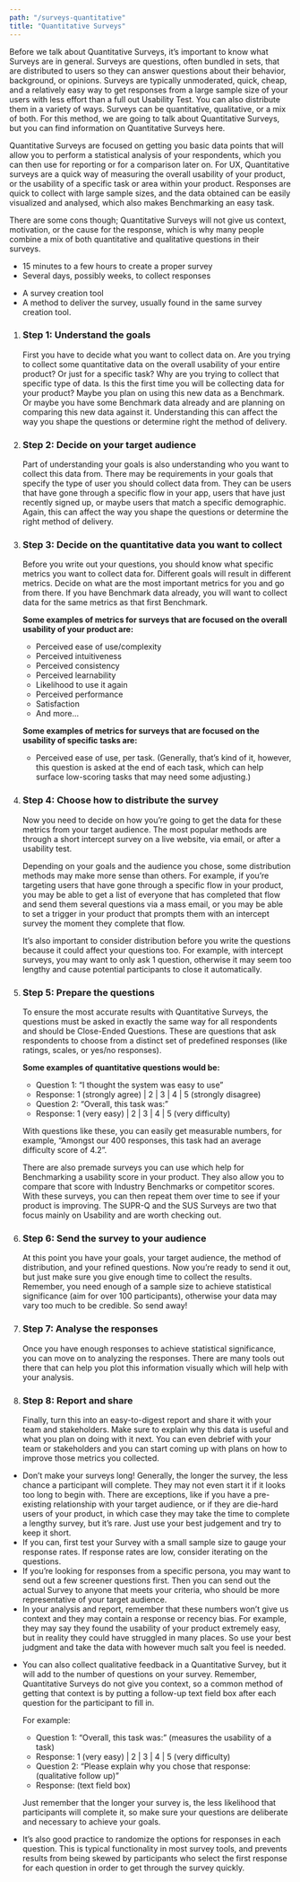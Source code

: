 ```yaml
---
path: "/surveys-quantitative"
title: "Quantitative Surveys"
---
```






<MethodLayout pageTitle={props.pageContext.frontmatter.title} method={currentMethod}>
  <SEO title={props.pageContext.frontmatter.title} />
  <p></p>
  <p>
    Before we talk about Quantitative Surveys, it’s important to know what Surveys are in general. Surveys are questions, often bundled in sets, that are distributed to users so they can answer questions about their behavior, background, or opinions. Surveys are typically unmoderated, quick, cheap, and a relatively easy way to get responses from a large sample size of your users with less effort than a full out Usability Test. You can also distribute them in a variety of ways. Surveys can be quantitative, qualitative, or a mix of both. For this method, we are going to talk about Quantitative Surveys, but you can find information on Quantitative Surveys here.
  </p>
<MethodSectionWhatIs method={currentMethod} title="What is a Quantitative Survey?">
  <p>
    Quantitative Surveys are focused on getting you basic data points that will allow you to perform a statistical analysis of your respondents, which you can then use for reporting or for a comparison later on. For UX, Quantitative surveys are a quick way of measuring the overall usability of your product, or the usability of a specific task or area within your product. Responses are quick to collect with large sample sizes, and the data obtained can be easily visualized and analysed, which also makes Benchmarking an easy task. 
  </p>
  <p>
    There are some cons though; Quantitative Surveys will not give us context, motivation, or the cause for the response, which is why many people combine a mix of both quantitative and qualitative questions in their surveys.
  </p>
</MethodSectionWhatIs>

<MethodSectionNeeds title="What do you need for a Quantitative Survey?">
  <MethodSectionNeedsPartial type="time">
    <ul>
      <li>15 minutes to a few hours to create a proper survey</li>
      <li>Several days, possibly weeks, to collect responses</li>
    </ul>
  </MethodSectionNeedsPartial>
  <MethodSectionNeedsPartial type="materials">
    <ul>
      <li>A survey creation tool</li>
      <li>A method to deliver the survey, usually found in the same survey creation tool.</li>
    </ul>
  </MethodSectionNeedsPartial>
</MethodSectionNeeds>

<MethodSectionSteps method={currentMethod} title="How do you conduct a Quantitative Survey?">
  <ol>
    <li>
      <h3>Step 1: Understand the goals</h3>
      First you have to decide what you want to collect data on. Are you trying to collect some quantitative data on the overall usability of your entire product? Or just for a specific task? Why are you trying to collect that specific type of data. Is this the first time you will be collecting data for your product? Maybe you plan on using this new data as a Benchmark. Or maybe you have some Benchmark data already and are planning on comparing this new data against it. Understanding this can affect the way you shape the questions or determine right the method of delivery.
    </li>
    <li>
      <h3>Step 2: Decide on your target audience</h3>
      <p>
      Part of understanding your goals is also understanding who you want to collect this data from. There may be requirements in your goals that specify the type of user you should collect data from. They can be users that have gone through a specific flow in your app, users that have just recently signed up, or maybe users that match a specific demographic. Again, this can affect the way you shape the questions or determine the right method of delivery.
      </p>   
    </li>
    <li>
      <h3>Step 3: Decide on the quantitative data you want to collect</h3>
      <p>
        Before you write out your questions, you should know what specific metrics you want to collect data for. Different goals will result in different metrics. Decide on what are the most important metrics for you and go from there. If you have Benchmark data already, you will want to collect data for the same metrics as that first Benchmark. 
      </p>
      <p><strong>Some examples of metrics for surveys that are focused on the overall usability of your product are:</strong></p>
        <ul>
          <li>Perceived ease of use/complexity</li>
          <li>Perceived intuitiveness</li>
          <li>Perceived consistency</li>
          <li>Perceived learnability</li>
          <li>Likelihood to use it again</li>
          <li>Perceived performance</li>
          <li>Satisfaction</li>
          <li>And more...</li>
        </ul>
      <p><strong>Some examples of metrics for surveys that are focused on the usability of specific tasks are:</strong></p>
        <ul>
          <li>Perceived ease of use, per task. (Generally, that’s kind of it, however, this question is asked at the end of each task, which can help surface low-scoring tasks that may need some adjusting.)</li>
        </ul>
    </li>
    <li>
      <h3>Step 4: Choose how to distribute the survey</h3>
      <p>
        Now you need to decide on how you’re going to get the data for these metrics from your target audience. The most popular methods are through a short intercept survey on a live website, via email, or after a usability test.
      </p>
      <p>
        Depending on your goals and the audience you chose, some distribution methods may make more sense than others. For example, if you’re targeting users that have gone through a specific flow in your product, you may be able to get a list of everyone that has completed that flow and send them several questions via a mass email, or you may be able to set a trigger in your product that prompts them with an intercept survey the moment they complete that flow.
        </p>
      <p>
        It’s also important to consider distribution before you write the questions because it could affect your questions too. For example, with intercept surveys, you may want to only ask 1 question, otherwise it may seem too lengthy and cause potential participants to close it automatically.
        </p>
    </li>
    <li>
      <h3>Step 5: Prepare the questions</h3>
      <p>
      To ensure the most accurate results with Quantitative Surveys, the questions must be asked in exactly the same way for all respondents and should be Close-Ended Questions. These are questions that ask respondents to choose from a distinct set of predefined responses (like ratings, scales, or yes/no responses).
      </p>
      <p><strong>Some examples of quantitative questions would be:</strong></p>
        <ul>
          <li>Question 1: “I thought the system was easy to use”</li>
          <li>Response: 1 (strongly agree) | 2 | 3 | 4 | 5 (strongly disagree)</li>
          <li>Question 2: “Overall, this task was:”</li>
          <li>Response: 1 (very easy) | 2 | 3 | 4 | 5 (very difficulty)</li>
        </ul>
      <p>
      With questions like these, you can easily get measurable numbers, for example, “Amongst our 400 responses, this task had an average difficulty score of 4.2”.
      </p>
      <p>
      There are also premade surveys you can use which help for Benchmarking a usability score in your product. They also allow you to compare that score with Industry Benchmarks or competitor scores. With these surveys, you can then repeat them over time to see if your product is improving. The SUPR-Q and the SUS Surveys are two that focus mainly on Usability and are worth checking out.
      </p>
    </li>
    <li>
      <h3>Step 6: Send the survey to your audience</h3>
      <p>
        At this point you have your goals, your target audience, the method of distribution, and your refined questions. Now you’re ready to send it out, but just make sure you give enough time to collect the results. Remember, you need enough of a sample size to achieve statistical significance (aim for over 100 participants), otherwise your data may vary too much to be credible. So send away!
        </p>
    </li>
    <li>
      <h3>Step 7: Analyse the responses</h3>
      <p>
        Once you have enough responses to achieve statistical significance, you can move on to analyzing the responses. There are many tools out there that can help you plot this information visually which will help with your analysis.
        </p>
    </li>
    <li>
      <h3>Step 8: Report and share</h3>
      <p>
        Finally, turn this into an easy-to-digest report and share it with your team and stakeholders. Make sure to explain why this data is useful and what you plan on doing with it next. You can even debrief with your team or stakeholders and you can start coming up with plans on how to improve those metrics you collected.
        </p>
    </li>
  </ol>
</MethodSectionSteps>

<MethodSectionTips method={currentMethod} title="Tips for a great Quantitative Survey">
  <ul>
    <li>
      Don’t make your surveys long! Generally, the longer the survey, the less chance a participant will complete. They may not even start it if it looks too long to begin with. There are exceptions, like if you have a pre-existing relationship with your target audience, or if they are die-hard users of your product, in which case they may take the time to complete a lengthy survey, but it’s rare. Just use your best judgement and try to keep it short.
    </li>
    <li>
      If you can, first test your Survey with a small sample size to gauge your response rates. If response rates are low, consider iterating on the questions.
    </li>
    <li>
      If you’re looking for responses from a specific persona, you may want to send out a few screener questions first. Then you can send out the actual Survey to anyone that meets your criteria, who should be more representative of your target audience.
    </li>
    <li>
      In your analysis and report, remember that these numbers won’t give us context and they may contain a response or recency bias. For example, they may say they found the usability of your product extremely easy, but in reality they could have struggled in many places. So use your best judgment and take the data with however much salt you feel is needed.
      </li>
    <li>
      <p>You can also collect qualitative feedback in a Quantitative Survey, but it will add to the number of questions on your survey. Remember, Quantitative Surveys do not give you context, so a common method of getting that context is by putting a follow-up text field box after each question for the participant to fill in.
        </p>
      <p>For example:</p>
        <ul>
          <li>Question 1: “Overall, this task was:” (measures the usability of a task)</li>
          <li>Response: 1 (very easy) | 2 | 3 | 4 | 5 (very difficulty)</li>
          <li>Question 2: “Please explain why you chose that response: (qualitative follow up)”</li>
          <li>Response: (text field box)</li>
        </ul>
      <p>Just remember that the longer your survey is, the less likelihood that participants will complete it, so make sure your questions are deliberate and necessary to achieve your goals.
        </p>
      </li>
    <li>
      It’s also good practice to randomize the options for responses in each question. This is typical functionality in most survey tools, and prevents results from being skewed by participants who select the first response for each question in order to get through the survey quickly.
      </li>
  </ul>
</MethodSectionTips>

<MethodSectionResources method={currentMethod} />

</MethodLayout>
